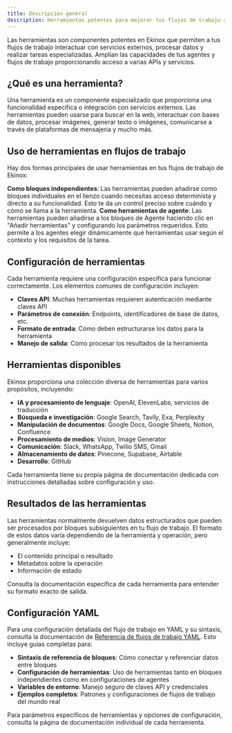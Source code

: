 ```yaml
---
title: Descripción general
description: Herramientas potentes para mejorar tus flujos de trabajo agénticos
---
```



Las herramientas son componentes potentes en Ekinox que permiten a tus flujos de trabajo interactuar con servicios externos, procesar datos y realizar tareas especializadas. Amplían las capacidades de tus agentes y flujos de trabajo proporcionando acceso a varias APIs y servicios.

## ¿Qué es una herramienta?

Una herramienta es un componente especializado que proporciona una funcionalidad específica o integración con servicios externos. Las herramientas pueden usarse para buscar en la web, interactuar con bases de datos, procesar imágenes, generar texto o imágenes, comunicarse a través de plataformas de mensajería y mucho más.

## Uso de herramientas en flujos de trabajo

Hay dos formas principales de usar herramientas en tus flujos de trabajo de Ekinox:

<Steps>
  <Step>
    <strong>Como bloques independientes</strong>: Las herramientas pueden añadirse como bloques individuales en el lienzo cuando necesitas acceso determinista y directo a su funcionalidad. Esto te da un control preciso sobre cuándo y cómo se llama a la herramienta.
  </Step>
  <Step>
    <strong>Como herramientas de agente</strong>: Las herramientas pueden añadirse a los bloques de Agente haciendo clic en "Añadir herramientas" y configurando los parámetros requeridos. Esto permite a los agentes elegir dinámicamente qué herramientas usar según el contexto y los requisitos de la tarea.
  </Step>
</Steps>

## Configuración de herramientas

Cada herramienta requiere una configuración específica para funcionar correctamente. Los elementos comunes de configuración incluyen:

- **Claves API**: Muchas herramientas requieren autenticación mediante claves API
- **Parámetros de conexión**: Endpoints, identificadores de base de datos, etc.
- **Formato de entrada**: Cómo deben estructurarse los datos para la herramienta
- **Manejo de salida**: Cómo procesar los resultados de la herramienta

## Herramientas disponibles

Ekinox proporciona una colección diversa de herramientas para varios propósitos, incluyendo:

- **IA y procesamiento de lenguaje**: OpenAI, ElevenLabs, servicios de traducción
- **Búsqueda e investigación**: Google Search, Tavily, Exa, Perplexity
- **Manipulación de documentos**: Google Docs, Google Sheets, Notion, Confluence
- **Procesamiento de medios**: Vision, Image Generator
- **Comunicación**: Slack, WhatsApp, Twilio SMS, Gmail
- **Almacenamiento de datos**: Pinecone, Supabase, Airtable
- **Desarrollo**: GitHub

Cada herramienta tiene su propia página de documentación dedicada con instrucciones detalladas sobre configuración y uso.

## Resultados de las herramientas

Las herramientas normalmente devuelven datos estructurados que pueden ser procesados por bloques subsiguientes en tu flujo de trabajo. El formato de estos datos varía dependiendo de la herramienta y operación, pero generalmente incluye:

- El contenido principal o resultado
- Metadatos sobre la operación
- Información de estado

Consulta la documentación específica de cada herramienta para entender su formato exacto de salida.

## Configuración YAML

Para una configuración detallada del flujo de trabajo en YAML y su sintaxis, consulta la documentación de [Referencia de flujos de trabajo YAML](/yaml). Esto incluye guías completas para:

- **Sintaxis de referencia de bloques**: Cómo conectar y referenciar datos entre bloques
- **Configuración de herramientas**: Uso de herramientas tanto en bloques independientes como en configuraciones de agentes
- **Variables de entorno**: Manejo seguro de claves API y credenciales
- **Ejemplos completos**: Patrones y configuraciones de flujos de trabajo del mundo real

Para parámetros específicos de herramientas y opciones de configuración, consulta la página de documentación individual de cada herramienta.

